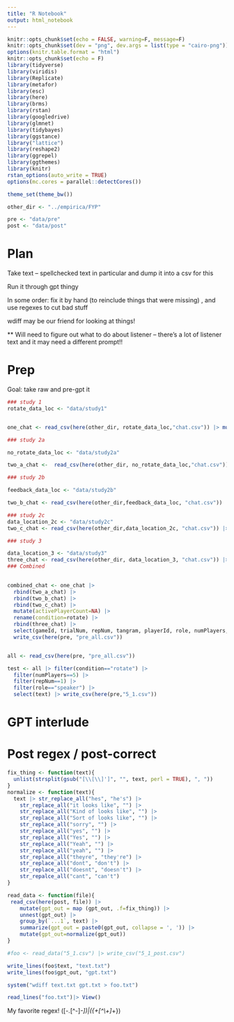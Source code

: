 ```yaml
---
title: "R Notebook"
output: html_notebook
---
```



```r
knitr::opts_chunk$set(echo = FALSE, warning=F, message=F)
knitr::opts_chunk$set(dev = "png", dev.args = list(type = "cairo-png"))
options(knitr.table.format = "html")
knitr::opts_chunk$set(echo = F)
library(tidyverse)
library(viridis)
library(Replicate)
library(metafor)
library(esc)
library(here)
library(brms)
library(rstan)
library(googledrive)
library(glmnet)
library(tidybayes)
library(ggstance)
library("lattice")
library(reshape2)
library(ggrepel)
library(ggthemes)
library(knitr)
rstan_options(auto_write = TRUE)
options(mc.cores = parallel::detectCores())

theme_set(theme_bw())

other_dir <- "../empirica/FYP"

pre <- "data/pre"
post <- "data/post"

```

# Plan

Take text -- spellchecked text in particular and dump it into a csv for this

Run it through gpt thingy

In some order: fix it by hand (to reinclude things that were missing) , and use regexes to cut bad stuff 

wdiff may be our friend for looking at things!

** Will need to figure out what to do about listener -- there's a lot of listener text and it may need a different prompt!!

# Prep
Goal: take raw and pre-gpt it

```r
### study 1
rotate_data_loc <- "data/study1"


one_chat <- read_csv(here(other_dir, rotate_data_loc,"chat.csv")) |> mutate(rotate="rotate")

### study 2a

no_rotate_data_loc <- "data/study2a"

two_a_chat <-  read_csv(here(other_dir, no_rotate_data_loc,"chat.csv")) |> mutate(rotate="no_rotate")

### study 2b

feedback_data_loc <- "data/study2b"

two_b_chat <- read_csv(here(other_dir,feedback_data_loc, "chat.csv")) |> mutate(rotate="full_feedback")

### study 2c
data_location_2c <- "data/study2c"
two_c_chat <- read_csv(here(other_dir,data_location_2c, "chat.csv")) |> mutate(rotate="emoji")

### study 3

data_location_3 <- "data/study3"
three_chat <- read_csv(here(other_dir, data_location_3, "chat.csv")) |> rename(`_id`="X_id",condition=name)
### Combined

  
combined_chat <- one_chat |> 
  rbind(two_a_chat) |> 
  rbind(two_b_chat) |> 
  rbind(two_c_chat) |> 
  mutate(activePlayerCount=NA) |> 
  rename(condition=rotate) |> 
  rbind(three_chat) |> 
  select(gameId, trialNum, repNum, tangram, playerId, role, numPlayers, text, condition, countCorrect, correct, response, activePlayerCount) |>
  write_csv(here(pre, "pre_all.csv"))



```

```r

all <- read_csv(here(pre, "pre_all.csv"))

test <- all |> filter(condition=="rotate") |> 
  filter(numPlayers==5) |> 
  filter(repNum==1) |> 
  filter(role=="speaker") |> 
  select(text) |> write_csv(here(pre,"5_1.csv"))
```

# GPT interlude

# Post regex / post-correct
```r

fix_thing <- function(text){
  unlist(strsplit(gsub("[\\[\\]']", "", text, perl = TRUE), ", "))
}
normalize <- function(text){
  text |> str_replace_all("hes", "he's") |> 
    str_replace_all("it looks like", "") |> 
    str_replace_all("Kind of looks like", "") |> 
    str_replace_all("Sort of looks like", "") |> 
    str_replace_all("sorry", "") |> 
    str_replace_all("yes", "") |> 
    str_replace_all("Yes", "") |> 
    str_replace_all("Yeah", "") |> 
    str_replace_all("yeah", "") |> 
    str_replace_all("theyre", "they're") |> 
    str_replace_all("dont", "don't") |> 
    str_replace_all("doesnt", "doesn't") |> 
    str_repalce_all("cant", "can't")
}

read_data <- function(file){
 read_csv(here(post, file)) |> 
    mutate(gpt_out = map (gpt_out, .f=fix_thing)) |> 
    unnest(gpt_out) |> 
    group_by(`...1`, text) |> 
    summarize(gpt_out = paste0(gpt_out, collapse = ', ')) |> 
    mutate(gpt_out=normalize(gpt_out))
}


```

```r
#foo <- read_data("5_1.csv") |> write_csv("5_1_post.csv")

write_lines(foo$text, "text.txt") 
write_lines(foo$gpt_out, "gpt.txt")

system("wdiff text.txt gpt.txt > foo.txt")

read_lines("foo.txt")|> View()
```

My favorite regex!
(\[-.[^-]*-\])|(\{\+[^\+]*\+\})
